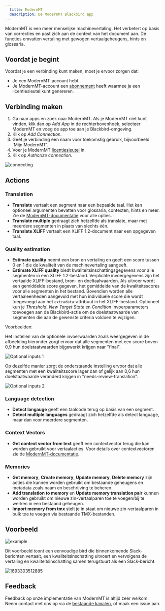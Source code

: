 ```yaml
---
  title: ModernMT
  description: De ModernMT Blackbird app
---
```


<LinkCard title="Bekijk op Github" target="_blank" href="https://github.com/bb-io/ModernMT" icon="github" />

ModernMT is een meer menselijke machinevertaling. Het verbetert op basis van correcties en past zich aan de context van het document aan. De functies omvatten vertaling met gewogen vertaalgeheugens, hints en glossaria.

## Voordat je begint

Voordat je een verbinding kunt maken, moet je ervoor zorgen dat:

- Je een ModernMT-account hebt.
- Je ModernMT-account een [abonnement](https://modernmt.com/dashboard) heeft waarmee je een licentiesleutel kunt genereren.

## Verbinding maken

1. Ga naar apps en zoek naar ModernMT. Als je ModernMT niet kunt vinden, klik dan op _Add App_ in de rechterbovenhoek, selecteer ModernMT en voeg de app toe aan je Blackbird-omgeving.
2. Klik op _Add Connection_.
3. Geef je verbinding een naam voor toekomstig gebruik, bijvoorbeeld 'Mijn ModernMT'.
4. Voer je ModernMT [licentiesleutel](https://modernmt.com/dashboard) in.
5. Klik op _Authorize connection_.

![connecting](https://raw.githubusercontent.com/bb-io/ModernMT/main/image/README/1693302180954.png)

## Actions

### Translation

- **Translate** vertaalt een segment naar een bepaalde taal. Het kan optioneel argumenten bevatten voor glossaria, contexten, hints en meer. Zie de [ModernMT-documentatie](https://www.modernmt.com/api/#translate-text) voor alle opties.
- **Translate multiple** gedraagt zich hetzelfde als translate, maar met meerdere segmenten in plaats van slechts één.
- **Translate XLIFF** vertaalt een XLIFF 1.2-document naar een opgegeven taal.

### Quality estimation

- **Estimate quality** neemt een bron en vertaling en geeft een score tussen 0 en 1 die de kwaliteit van de machinevertaling aangeeft.
- **Estimate XLIFF quality** biedt kwaliteitsinschattingsgegevens voor alle segmenten in een XLIFF 1.2-bestand. Verplichte invoergegevens zijn het vertaalde XLIFF-bestand, bron- en doeltaalwaarden. Als uitvoer wordt een gemiddelde score gegeven, het gemiddelde van de kwaliteitsscores voor alle segmenten in het bestand. Bovendien worden alle vertaaleenheden aangevuld met hun individuele score die wordt toegevoegd aan het `extradata`-attribuut in het XLIFF-bestand. Optioneel kun je _Threshold_, _New Target State_ en _Condition_ invoerparameters toevoegen aan de Blackbird-actie om de doelstaatwaarde van segmenten die aan de gewenste criteria voldoen te wijzigen.


Voorbeelden:

Het instellen van de optionele invoerwaarden zoals weergegeven in de afbeelding hieronder zorgt ervoor dat alle segmenten met een score boven 0,9 hun doelstaatwaarden bijgewerkt krijgen naar "final".

![Optional inputs 1](https://raw.githubusercontent.com/bb-io/ModernMT/main/image/README/MMTOptionalInput1.png)

Op dezelfde manier zorgt de onderstaande instelling ervoor dat alle segmenten met een kwaliteitsscore lager dan of gelijk aan 0,6 hun doelstaatwaarde veranderd krijgen in "needs-review-translation".

![Optional inputs 2](https://raw.githubusercontent.com/bb-io/ModernMT/main/image/README/MMTOptionalInput2.png)

### Language detection

- **Detect langauge** geeft een taalcode terug op basis van een segment.
- **Detect multiple languages** gedraagt zich hetzelfde als detect language, maar dan voor meerdere segmenten.

### Context Vectors

- **Get context vector from text** geeft een contextvector terug die kan worden gebruikt voor vertaalacties. Voor details over contextvectoren zie de [ModernMT-documentatie](https://www.modernmt.com/api/#context-vector).

### Memories

- **Get memory**, **Create memory**, **Update memory**, **Delete memory** zijn acties die kunnen worden gebruikt om bestaande geheugens en metadata zoals naam en beschrijving te beheren.
- **Add translation to memory** en **Update memory translation pair** kunnen worden gebruikt om nieuwe zin-vertaalparen toe te voegen/bij te werken in een bestaand geheugen.
- **Import memory from tmx** stelt je in staat om nieuwe zin-vertaalparen in bulk toe te voegen via bestaande TMX-bestanden.

## Voorbeeld

![example](https://raw.githubusercontent.com/bb-io/ModernMT/main/image/README/1693303412326.png)

Dit voorbeeld toont een eenvoudige bird die binnenkomende Slack-berichten vertaalt, een kwaliteitsinschatting uitvoert en vervolgens de vertaling en kwaliteitsinschatting samen terugstuurt als een Slack-bericht.

![1693303512885](https://raw.githubusercontent.com/bb-io/ModernMT/main/image/README/1693303512885.png)

## Feedback

Feedback op onze implementatie van ModernMT is altijd zeer welkom. Neem contact met ons op via de [bestaande kanalen](https://www.blackbird.io/), of maak een issue aan.